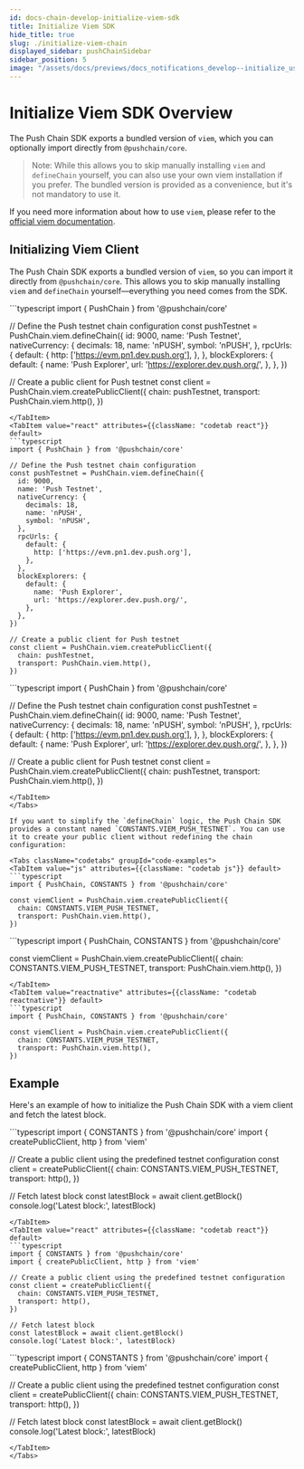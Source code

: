 ```yaml
---
id: docs-chain-develop-initialize-viem-sdk
title: Initialize Viem SDK
hide_title: true
slug: ./initialize-viem-chain
displayed_sidebar: pushChainSidebar
sidebar_position: 5
image: "/assets/docs/previews/docs_notifications_develop--initialize_user.png"
---
```


# Initialize Viem SDK Overview

The Push Chain SDK exports a bundled version of `viem`, which you can optionally import directly from `@pushchain/core`. 

>Note: While this allows you to skip manually installing `viem` and `defineChain` yourself, you can also use your own viem installation if you prefer. The bundled version is provided as a convenience, but it's not mandatory to use it.

If you need more information about how to use `viem`, please refer to the [official viem documentation](https://viem.sh/).

<head>
  <title>{`Initialize Viem SDK | Push Chain | Push Documentation`}</title>
</head>


## Initializing Viem Client

The Push Chain SDK exports a bundled version of `viem`, so you can import it directly from `@pushchain/core`. This allows you to skip manually installing `viem` and `defineChain` yourself—everything you need comes from the SDK.

<Tabs className="codetabs" groupId="code-examples">
<TabItem value="js" attributes={{className: "codetab js"}} default>
```typescript
import { PushChain } from '@pushchain/core'

// Define the Push testnet chain configuration
const pushTestnet = PushChain.viem.defineChain({
  id: 9000,
  name: 'Push Testnet',
  nativeCurrency: {
    decimals: 18,
    name: 'nPUSH',
    symbol: 'nPUSH',
  },
  rpcUrls: {
    default: {
      http: ['https://evm.pn1.dev.push.org'],
    },
  },
  blockExplorers: {
    default: {
      name: 'Push Explorer',
      url: 'https://explorer.dev.push.org/',
    },
  },
})

// Create a public client for Push testnet
const client = PushChain.viem.createPublicClient({
  chain: pushTestnet,
  transport: PushChain.viem.http(),
})
```
</TabItem>
<TabItem value="react" attributes={{className: "codetab react"}} default>
```typescript
import { PushChain } from '@pushchain/core'

// Define the Push testnet chain configuration
const pushTestnet = PushChain.viem.defineChain({
  id: 9000,
  name: 'Push Testnet',
  nativeCurrency: {
    decimals: 18,
    name: 'nPUSH',
    symbol: 'nPUSH',
  },
  rpcUrls: {
    default: {
      http: ['https://evm.pn1.dev.push.org'],
    },
  },
  blockExplorers: {
    default: {
      name: 'Push Explorer',
      url: 'https://explorer.dev.push.org/',
    },
  },
})

// Create a public client for Push testnet
const client = PushChain.viem.createPublicClient({
  chain: pushTestnet,
  transport: PushChain.viem.http(),
})
```
</TabItem>
<TabItem value="reactnative" attributes={{className: "codetab reactnative"}} default>
```typescript
import { PushChain } from '@pushchain/core'

// Define the Push testnet chain configuration
const pushTestnet = PushChain.viem.defineChain({
  id: 9000,
  name: 'Push Testnet',
  nativeCurrency: {
    decimals: 18,
    name: 'nPUSH',
    symbol: 'nPUSH',
  },
  rpcUrls: {
    default: {
      http: ['https://evm.pn1.dev.push.org'],
    },
  },
  blockExplorers: {
    default: {
      name: 'Push Explorer',
      url: 'https://explorer.dev.push.org/',
    },
  },
})

// Create a public client for Push testnet
const client = PushChain.viem.createPublicClient({
  chain: pushTestnet,
  transport: PushChain.viem.http(),
})
```
</TabItem>
</Tabs>

If you want to simplify the `defineChain` logic, the Push Chain SDK provides a constant named `CONSTANTS.VIEM_PUSH_TESTNET`. You can use it to create your public client without redefining the chain configuration:

<Tabs className="codetabs" groupId="code-examples">
<TabItem value="js" attributes={{className: "codetab js"}} default>
```typescript
import { PushChain, CONSTANTS } from '@pushchain/core'

const viemClient = PushChain.viem.createPublicClient({
  chain: CONSTANTS.VIEM_PUSH_TESTNET,
  transport: PushChain.viem.http(),
})
```
</TabItem>
<TabItem value="react" attributes={{className: "codetab react"}} default>
```typescript
import { PushChain, CONSTANTS } from '@pushchain/core'

const viemClient = PushChain.viem.createPublicClient({
  chain: CONSTANTS.VIEM_PUSH_TESTNET,
  transport: PushChain.viem.http(),
})
```
</TabItem>
<TabItem value="reactnative" attributes={{className: "codetab reactnative"}} default>
```typescript
import { PushChain, CONSTANTS } from '@pushchain/core'

const viemClient = PushChain.viem.createPublicClient({
  chain: CONSTANTS.VIEM_PUSH_TESTNET,
  transport: PushChain.viem.http(),
})
```
</TabItem>
</Tabs>

## Example

Here's an example of how to initialize the Push Chain SDK with a viem client and fetch the latest block.

<Tabs className="codetabs" groupId="code-examples">
<TabItem value="js" attributes={{className: "codetab js"}} default>
```typescript
import { CONSTANTS } from '@pushchain/core'
import { createPublicClient, http } from 'viem'

// Create a public client using the predefined testnet configuration
const client = createPublicClient({
  chain: CONSTANTS.VIEM_PUSH_TESTNET,
  transport: http(),
})

// Fetch latest block
const latestBlock = await client.getBlock()
console.log('Latest block:', latestBlock)
```
</TabItem>
<TabItem value="react" attributes={{className: "codetab react"}} default>
```typescript
import { CONSTANTS } from '@pushchain/core'
import { createPublicClient, http } from 'viem'

// Create a public client using the predefined testnet configuration
const client = createPublicClient({
  chain: CONSTANTS.VIEM_PUSH_TESTNET,
  transport: http(),
})

// Fetch latest block
const latestBlock = await client.getBlock()
console.log('Latest block:', latestBlock)
```
</TabItem>
<TabItem value="reactnative" attributes={{className: "codetab reactnative"}} default>
```typescript
import { CONSTANTS } from '@pushchain/core'
import { createPublicClient, http } from 'viem'

// Create a public client using the predefined testnet configuration
const client = createPublicClient({
  chain: CONSTANTS.VIEM_PUSH_TESTNET,
  transport: http(),
})

// Fetch latest block
const latestBlock = await client.getBlock()
console.log('Latest block:', latestBlock)
```
</TabItem>
</Tabs>